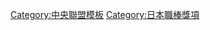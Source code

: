 {{Navbox
|bodyclass=hlist

|name = 中央聯盟最多勝利打點
|title = [[中央聯盟|中央聯盟最多勝利打點]]
|basestyle = background-color:#8b8
|state = <includeonly>collapsed</includeonly>
|group1 = 1980年代
|list1 = 
*81 [[佐野仙好]]
*82 [[原辰德]]
*83 [[原辰德]]
*84 [[ウォーレン・クロマティ|W.クロマティ]]
*85 [[ランディ・バース|R.バース]]
*86 [[ウォーレン・クロマティ|W.クロマティ]]
*87 [[小早川毅彦]]
*88 [[落合博滿]]
*89 [[落合博滿]]
|group2 = 1990年代
|list2 = 
*90 [[廣澤克實|廣澤克己]]
*91 [[ジム・パチョレック|J.パチョレック]]
*92 [[廣澤克實|廣澤克己]], [[ジム・パチョレック|J.パチョレック]]
*93 [[落合博滿]]
*94 [[羅伯特·羅斯|R.羅斯]]
*95 [[トーマス・オマリー|T.オマリー]]
*96 [[トーマス・オマリー|T.オマリー]]
*97 [[鈴木尚典]]
*98 [[山崎武司]]
*99 [[羅柏托·佩塔吉尼|R.佩塔吉尼]]
|group3 = 2000年代
|list3 = 
*00 [[江藤智]], [[鈴木尚典]]
|below = 2001年以後廢止
}}<noinclude>
[[Category:中央聯盟模板]]
[[Category:日本職棒獎項]]
</noinclude>